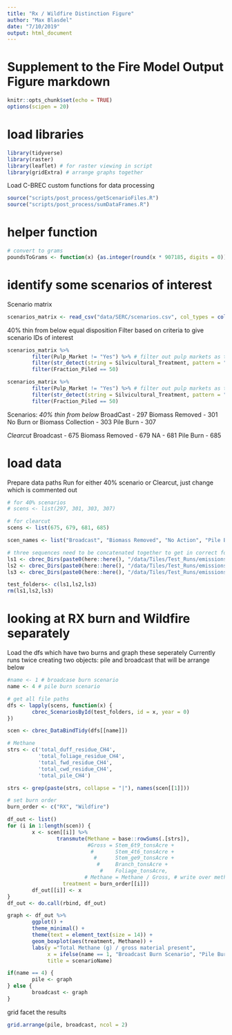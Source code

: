```yaml
---
title: "Rx / Wildfire Distinction Figure"
author: "Max Blasdel"
date: "7/10/2019"
output: html_document
---
```


# Supplement to the Fire Model Output Figure markdown

```r
knitr::opts_chunk$set(echo = TRUE)
options(scipen = 20)
```

# load libraries
```r
library(tidyverse)
library(raster)
library(leaflet) # for raster viewing in script
library(gridExtra) # arrange graphs together
```

Load C-BREC custom functions for data processing

```r
source("scripts/post_process/getScenarioFiles.R")
source("scripts/post_process/sumDataFrames.R")
```

# helper function
```r
# convert to grams
poundsToGrams <- function(x) {as.integer(round(x * 907185, digits = 0))}
```

# identify some scenarios of interest

Scenario matrix
```r
scenarios_matrix <- read_csv("data/SERC/scenarios.csv", col_types = cols())
```

40% thin from below equal disposition
Filter based on criteria to give scenario IDs of interest
```r
scenarios_matrix %>% 
        filter(Pulp_Market != "Yes") %>% # filter out pulp markets as these are assumed not to exist for the data
        filter(str_detect(string = Silvicultural_Treatment, pattern = "40_Thin_From_B")) %>% 
        filter(Fraction_Piled == 50)

scenarios_matrix %>% 
        filter(Pulp_Market != "Yes") %>% # filter out pulp markets as these are assumed not to exist for the data
        filter(str_detect(string = Silvicultural_Treatment, pattern = "Clearcut")) %>% 
        filter(Fraction_Piled == 50)
```

Scenarios:
*40% thin from below*
BroadCast - 297
Biomass Removed - 301
No Burn or Biomass Collection - 303
Pile Burn - 307

*Clearcut*
Broadcast - 675
Biomass Removed - 679
NA - 681
Pile Burn - 685

# load data

Prepare data paths
Run for either 40% scenario or Clearcut, just change which is commented out
```r
# for 40% scenarios
# scens <- list(297, 301, 303, 307)

# for clearcut
scens <- list(675, 679, 681, 685)

scen_names <- list("Broadcast", "Biomass Removed", "No Action", "Pile Burn")

# three sequences need to be concatenated together to get in correct format
ls1 <- cbrec_Dirs(paste0(here::here(), "/data/Tiles/Test_Runs/emissions/9-Tile-Test-Region"), start = 117, end = 119)
ls2 <- cbrec_Dirs(paste0(here::here(), "/data/Tiles/Test_Runs/emissions/9-Tile-Test-Region"), start = 162, end = 164)
ls3 <- cbrec_Dirs(paste0(here::here(), "/data/Tiles/Test_Runs/emissions/9-Tile-Test-Region"), start = 81, end = 83)

test_folders<- c(ls1,ls2,ls3)
rm(ls1,ls2,ls3)
```

# looking at RX burn and Wildfire separately

Load the dfs which have two burns and graph these seperately
Currently runs twice creating two objects: pile and broadcast that will be arrange below
```r
#name <- 1 # broadcase burn scenario
name <- 4 # pile burn scenario

# get all file paths
dfs <- lapply(scens, function(x) {
        cbrec_ScenariosById(test_folders, id = x, year = 0)
})

scen <- cbrec_DataBindTidy(dfs[[name]])

# Methane
strs <- c('total_duff_residue_CH4', 
          'total_foliage_residue_CH4', 
          'total_fwd_residue_CH4',
          'total_cwd_residue_CH4',
          'total_pile_CH4')

strs <- grep(paste(strs, collapse = "|"), names(scen[[1]]))

# set burn order 
burn_order <- c("RX", "Wildfire")

df_out <- list()
for (i in 1:length(scen)) {
        x <- scen[[i]] %>% 
                transmute(Methane = base::rowSums(.[strs]),
                          #Gross = Stem_6t9_tonsAcre + 
                           #       Stem_4t6_tonsAcre + 
                            #      Stem_ge9_tonsAcre + 
                             #     Branch_tonsAcre + 
                              #    Foliage_tonsAcre,
                         # Methane = Methane / Gross, # write over methane with normalized value
                  treatment = burn_order[[i]])
        df_out[[i]] <- x
}
df_out <- do.call(rbind, df_out)

graph <- df_out %>% 
        ggplot() +
        theme_minimal() +
        theme(text = element_text(size = 14)) +
        geom_boxplot(aes(treatment, Methane)) +
        labs(y ="Total Methane (g) / gross material present",
             x = ifelse(name == 1, "Broadcast Burn Scenario", "Pile Burn Scenario"),
             title = scenarioName)

if(name == 4) {
        pile <- graph
} else {
        broadcast <- graph
}
```

grid facet the results

```r
grid.arrange(pile, broadcast, ncol = 2)
```




